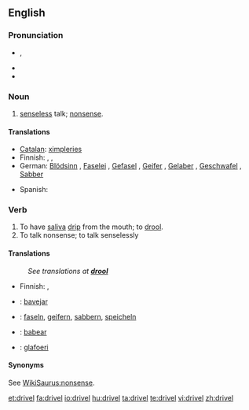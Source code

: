 ==English==

===Pronunciation===
* {{a|UK}} {{IPA|/dɹɪv.əl/}}, {{SAMPA|/drIv.@l/}}
* {{audio|en-us-drivel.ogg|Audio (US)}}
* {{rhymes|ɪvəl}}

===Noun===
{{en-noun|-}}

# [[senseless]] talk; [[nonsense]].

====Translations====
{{trans-top|senseless talk}}
* [[Catalan]]: [[ximpleries]] {{f|p}}
* Finnish: {{t|fi|höpinä}}, {{t|fi|höpöpuhe}}, {{t|fi|höpötys}}
* German: [[Blödsinn]] {{m}}, [[Faselei]] {{f}}, [[Gefasel]] {{n}}, [[Geifer]] {{m}}, [[Gelaber]] {{n}}, [[Geschwafel]] {{n}}, [[Sabber]] {{m}}
{{trans-mid}}
* Spanish: {{t-|es|tonterías|f|p}}
{{trans-bottom}}

===Verb===
{{en-verb}}

# To have [[saliva]] [[drip]] from the mouth; to [[drool]].
# To talk nonsense; to talk senselessly

====Translations====
{{trans-top|To have saliva drip from the mouth}}
: ''See translations at '''[[drool]]'''''
{{trans-mid}}
{{trans-bottom}}

{{trans-top|to talk nonsense}}
* Finnish: {{t-|fi|höpsiä}}, {{t|fi|höpöttää}}
{{trans-mid}}
{{trans-bottom}}

{{checktrans-top}}
* {{ttbc|Catalan}}: [[bavejar]]
* {{ttbc|German}}: [[faseln]], [[geifern]], [[sabbern]], [[speicheln]]
{{trans-mid}}
* {{ttbc|Spanish}}: [[babear]]
* {{ttbc|Welsh}}: [[glafoeri]]
{{trans-bottom}}

====Synonyms====
See [[WikiSaurus:nonsense]].

[[et:drivel]]
[[fa:drivel]]
[[io:drivel]]
[[hu:drivel]]
[[ta:drivel]]
[[te:drivel]]
[[vi:drivel]]
[[zh:drivel]]